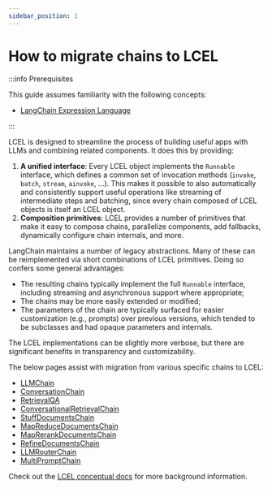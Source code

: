 ```yaml
---
sidebar_position: 1
---
```


# How to migrate chains to LCEL

:::info Prerequisites

This guide assumes familiarity with the following concepts:
- [LangChain Expression Language](/docs/concepts#langchain-expression-language-lcel)

:::

LCEL is designed to streamline the process of building useful apps with LLMs and combining related components. It does this by providing:

1. **A unified interface**: Every LCEL object implements the `Runnable` interface, which defines a common set of invocation methods (`invoke`, `batch`, `stream`, `ainvoke`, ...). This makes it possible to also automatically and consistently support useful operations like streaming of intermediate steps and batching, since every chain composed of LCEL objects is itself an LCEL object.
2. **Composition primitives**: LCEL provides a number of primitives that make it easy to compose chains, parallelize components, add fallbacks, dynamically configure chain internals, and more.

LangChain maintains a number of legacy abstractions. Many of these can be reimplemented via short combinations of LCEL primitives. Doing so confers some general advantages:

- The resulting chains typically implement the full `Runnable` interface, including streaming and asynchronous support where appropriate;
- The chains may be more easily extended or modified;
- The parameters of the chain are typically surfaced for easier customization (e.g., prompts) over previous versions, which tended to be subclasses and had opaque parameters and internals.

The LCEL implementations can be slightly more verbose, but there are significant benefits in transparency and customizability.

The below pages assist with migration from various specific chains to LCEL:

- [LLMChain](/docs/versions/migrating_chains/llm_chain)
- [ConversationChain](/docs/versions/migrating_chains/conversation_chain)
- [RetrievalQA](/docs/versions/migrating_chains/retrieval_qa)
- [ConversationalRetrievalChain](/docs/versions/migrating_chains/conversation_retrieval_chain)
- [StuffDocumentsChain](/docs/versions/migrating_chains/stuff_docs_chain)
- [MapReduceDocumentsChain](/docs/versions/migrating_chains/map_reduce_chain)
- [MapRerankDocumentsChain](/docs/versions/migrating_chains/map_rerank_docs_chain)
- [RefineDocumentsChain](/docs/versions/migrating_chains/refine_docs_chain)
- [LLMRouterChain](/docs/versions/migrating_chains/llm_router_chain)
- [MultiPromptChain](/docs/versions/migrating_chains/multi_prompt_chain)

Check out the [LCEL conceptual docs](/docs/concepts/#langchain-expression-language-lcel) for more background information.
